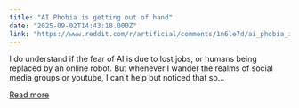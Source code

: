 ```yaml
---
title: "AI Phobia is getting out of hand"
date: "2025-09-02T14:43:18.000Z"
link: "https://www.reddit.com/r/artificial/comments/1n6le7d/ai_phobia_is_getting_out_of_hand/"
---
```


I do understand if the fear of AI is due to lost jobs, or humans being replaced by an online robot. But whenever I wander the realms of social media groups or youtube, I can't help but noticed that so...

[Read more](https://www.reddit.com/r/artificial/comments/1n6le7d/ai_phobia_is_getting_out_of_hand/)
